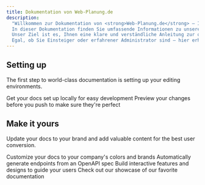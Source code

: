 ```yaml
---
title: Dokumentation von Web-Planung.de
description:
  "Willkommen zur Dokumentation von <strong>Web-Planung.de</strong> – Ihrem zuverlässigen Partner für professionelles Webhosting.
  In dieser Dokumentation finden Sie umfassende Informationen zu unseren Hosting-Diensten, technischen Spezifikationen und administrativen Prozessen.
  Unser Ziel ist es, Ihnen eine klare und verständliche Anleitung zur optimalen Nutzung unserer Plattform bereitzustellen.
  Egal, ob Sie Einsteiger oder erfahrener Administrator sind – hier erhalten Sie alle relevanten Informationen, um Ihre Webprojekte effizient zu verwalten."
---
```


## Setting up

The first step to world-class documentation is setting up your editing environments.

<CardGroup cols={2}>
	<Card
		title="Edit Your Docs"
		icon="pen-to-square"
		href="https://mintlify.com/docs/quickstart"
	>
		Get your docs set up locally for easy development
	</Card>
	<Card
		title="Preview Changes"
		icon="image"
		href="https://mintlify.com/docs/development"
	>
		Preview your changes before you push to make sure they're perfect
	</Card>
</CardGroup>

## Make it yours

Update your docs to your brand and add valuable content for the best user conversion.

<CardGroup cols={2}>
	<Card
		title="Customize Style"
		icon="palette"
		href="https://mintlify.com/docs/settings/global"
	>
		Customize your docs to your company's colors and brands
	</Card>
	<Card
		title="Reference APIs"
		icon="code"
		href="https://mintlify.com/docs/api-playground/openapi"
	>
		Automatically generate endpoints from an OpenAPI spec
	</Card>
	<Card
		title="Add Components"
		icon="screwdriver-wrench"
		href="https://mintlify.com/docs/content/components/accordions"
	>
		Build interactive features and designs to guide your users
	</Card>
	<Card
		title="Get Inspiration"
		icon="stars"
		href="https://mintlify.com/customers"
	>
		Check out our showcase of our favorite documentation
	</Card>
</CardGroup>
